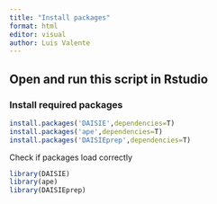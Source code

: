 ```yaml
---
title: "Install packages"
format: html
editor: visual
author: Luis Valente
---
```


## Open and run this script in Rstudio

### Install required packages

```r
install.packages('DAISIE',dependencies=T)
install.packages('ape',dependencies=T)
install.packages('DAISIEprep',dependencies=T)
```

Check if packages load correctly

```r
library(DAISIE)
library(ape)
library(DAISIEprep)
```
